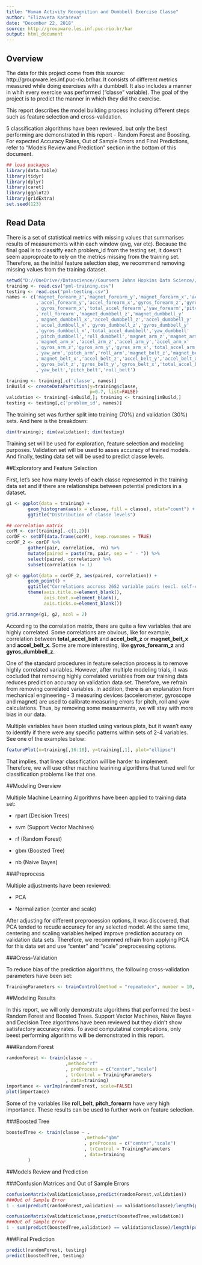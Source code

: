 ---
title: "Human Activity Recognition and Dumbbell Exercise Classe"
author: "Elizaveta Karaseva"
date: "December 22, 2018"
source: http://groupware.les.inf.puc-rio.br/har
output: html_document
---

## Overview

The data for this project come from this source: http://groupware.les.inf.puc-rio.br/har. It consists of different metrics measured while doing exercises with a dumbbell. It also includes a manner in whih every exercise was performed ("classe" variable). The goal of the project is to predict the manner in which they did the exercise. 

This report describes the model building process including different steps such as feature selection and cross-validation.

5 classification algorithms have been reviewed, but only the best performing are demonstrated in this report - Random Forest and Boosting. For expected Accuracy Rates, Out of Sample Errors and Final Predictions, refer to "Models Review and Prediction" section in the bottom of this document.

```{r, warning=FALSE, message=FALSE, echo = FALSE}
## load packages
library(data.table)
library(tidyr)
library(dplyr)
library(caret)
library(ggplot2)
library(gridExtra)
set.seed(123)
```

## Read Data

There is a set of statistical metrics with missing values that summarises results of measurements within each window (avg, var etc). Because the final goal is to classiffy each problem_id from the testing set, it doesn't seem approproate to rely on the metrics missing from the training set. Therefore, as the initial feature selection step, we recommend removing missing values from the training dataset.

```{r, warning=FALSE, message=FALSE, echo=FALSE}
setwd("D://OneDrive//Datascience//Coursera Johns Hopkins Data Science//DS - Practical Machine Learning//Week 4 - Regularized Regression, Combining Predictors")
training <- read.csv("pml-training.csv")
testing <- read.csv("pml-testing.csv")
names <- c('magnet_forearm_z','magnet_forearm_y','magnet_forearm_x','accel_forearm_z'
           ,'accel_forearm_y','accel_forearm_x','gyros_forearm_z','gyros_forearm_y'
           ,'gyros_forearm_x','total_accel_forearm','yaw_forearm','pitch_forearm'
           ,'roll_forearm','magnet_dumbbell_z','magnet_dumbbell_y'
           ,'magnet_dumbbell_x','accel_dumbbell_z','accel_dumbbell_y'
           ,'accel_dumbbell_x','gyros_dumbbell_z','gyros_dumbbell_y'
           ,'gyros_dumbbell_x','total_accel_dumbbell','yaw_dumbbell'
           ,'pitch_dumbbell','roll_dumbbell','magnet_arm_z','magnet_arm_y'
           ,'magnet_arm_x','accel_arm_z','accel_arm_y','accel_arm_x'
           ,'gyros_arm_z','gyros_arm_y','gyros_arm_x','total_accel_arm'
           ,'yaw_arm','pitch_arm','roll_arm','magnet_belt_z','magnet_belt_y'
           ,'magnet_belt_x','accel_belt_z','accel_belt_y','accel_belt_x'
           ,'gyros_belt_z','gyros_belt_y','gyros_belt_x','total_accel_belt'
           ,'yaw_belt','pitch_belt','roll_belt')

training <- training[,c('classe', names)]
inBuild <- createDataPartition(y=training$classe,
                               p=0.7, list=FALSE)
validation <- training[-inBuild,]; training <- training[inBuild,]
testing <- testing[,c('problem_id', names)]
```

The training set was further split into training (70%) and validation (30%) sets. And here is the breakdown:

```{r}
dim(training); dim(validation); dim(testing)
```

Training set will be used for exploration, feature selection and modeling purposes. Validation set will be used to asses accuracy of trained models. And finally, testing data set will be used to predict classe levels.

##Exploratory and Feature Selection

First, let's see how many levels of each classe represented in the training data set and if there are relationships between potential predictors in a dataset.

```{r, warning=FALSE, message=FALSE, echo=FALSE}

g1 <- ggplot(data = training) +
        geom_histogram(aes(x = classe, fill = classe), stat="count") +
        ggtitle("Distribution of classe levels")

## correlation matrix
corM <- cor(training[,-c(1,2)])
corDF <- setDT(data.frame(corM), keep.rownames = TRUE)
corDF_2 <- corDF %>% 
        gather(pair, correlation, -rn) %>%
        mutate(paired = paste(rn, pair, sep = " - ")) %>%
        select(paired, correlation) %>%
        subset(correlation != 1)

g2 <- ggplot(data = corDF_2, aes(paired, correlation)) + 
        geom_point() +
        ggtitle("Correlations accross 2652 variable pairs (excl. self-correlation)") + 
        theme(axis.title.x=element_blank(),
              axis.text.x=element_blank(),
              axis.ticks.x=element_blank())

grid.arrange(g1, g2, ncol = 2)
```

According to the correlation matrix, there are quite a few variables that are highly correlated. Some correlations are obvious, like for example, correlation between **total_accel_belt** and **accel_belt_z** or **magnet_belt_x** and **accel_belt_x**. Some are more interesting, like **gyros_forearm_z** and **gyros_dumbbell_z**. 

One of the standard procedures in feature selection process is to remove highly correlated variables. However, after multiple modeling trials, it was cocluded that removing highly correlated variables from our training data reduces prediction accuracy on validation data set. Therefore, we refrain from removing correlated variables. In addition, there is an explanation from mechanical engineering - 3 measuring devices (accelerometer, gyroscope and magnet) are used to calibrate measuring errors for pitch, roll and yaw calculations. Thus, by removing some measurments, we will stay with more bias in our data. 

Multiple variables have been studied using various plots, but it wasn't easy to identify if there were any specific patterns within sets of 2-4 variables. See one of the examples below:

```{r, warning=FALSE, message=FALSE}
featurePlot(x=training[,16:18], y=training[,1], plot="ellipse")
```

That implies, that linear classification will be harder to implement. Therefore, we will use other machine learining algorithms that tuned well for classification problems like that one.

##Modeling Overview

Multiple Machine Learning Algorithms have been applied to training data set:

- rpart (Decision Trees)

- svm (Support Vector Machines)

- rf (Random Forest)

- gbm (Boosted Tree)

- nb (Naive Bayes)

###Preprocess

Multiple adjustments have been reviewed:

- PCA

- Normalization (center and scale)

After adjusting for different preprocession options, it was discovered, that PCA tended to recude accuracy for any selected model. At the same time, centering and scaling variables helped improve prediction accuracy on validation data sets. Therefore, we recommned refrain from applying PCA for this data set and use "center" and "scale" preprocessing options.

###Cross-Validation

To reduce bias of the prediction algorithms, the following cross-validation parameters have been set:

```{r}
TrainingParameters <- trainControl(method = "repeatedcv", number = 10, repeats=3)
```

##Modeling Results

In this report, we will only demonstrate algorithms that performed the best - Random Forest and Boosted Trees. Support Vector Machines, Naive Bayes and Decision Tree algorithms have been reviewed but they didn't show satisfactory accuracy rates. To avoid computatinal complications, only beest performing algorithms will be demonstrated in this report.

###Random Forest
```{r, warning=FALSE, message=FALSE}
randomForest <- train(classe ~ .
                      ,method="rf"
                      , preProcess = c("center","scale")
                      , trControl = TrainingParameters
                      , data=training)
importance <- varImp(randomForest, scale=FALSE)
plot(importance)
```        

Some of the variables like **roll_belt**, **pitch_forearm** have very high importance. These results can be used to further work on feature selection. 

###Boosted Tree
```{r, results='hide', message=FALSE, warning=FALSE}
boostedTree <- train(classe ~ .
                             ,method="gbm"
                             , preProcess = c("center","scale")
                             , trControl = TrainingParameters
                             , data=training
        )
```

##Models Review and Prediction

###Confusion Matrices and Out of Sample Errors
```{r}
confusionMatrix(validation$classe,predict(randomForest,validation))
###Out of Sample Error
1 - sum(predict(randomForest,validation) == validation$classe)/length(predict(randomForest,validation))

confusionMatrix(validation$classe,predict(boostedTree,validation))
###Out of Sample Error
1 - sum(predict(boostedTree,validation) == validation$classe)/length(predict(boostedTree,validation))

```

###Final Prediction
```{r}
predict(randomForest, testing)
predict(boostedTree, testing)
```
